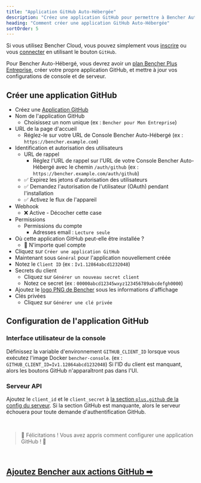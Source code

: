 ```yaml
---
title: "Application GitHub Auto-Hébergée"
description: "Créez une application GitHub pour permettre à Bencher Auto-Hébergé de s'authentifier avec GitHub"
heading: "Comment créer une application GitHub Auto-Hébergée"
sortOrder: 5
---
```


Si vous utilisez Bencher Cloud, vous pouvez simplement vous [inscrire](/auth/signup) ou vous [connecter](/auth/login)
en utilisant le bouton `GitHub`.

Pour Bencher Auto-Hébergé, vous devrez avoir un [plan Bencher Plus Entreprise](/pricing/?level=entreprise), créer votre propre application GitHub, et mettre à jour vos configurations de console et de serveur.

## Créer une application GitHub

- Créez une [Application GitHub](https://docs.github.com/fr/apps/creating-github-apps/registering-a-github-app/registering-a-github-app#registering-a-github-app)
- Nom de l'application GitHub
  - Choisissez un nom unique (ex : `Bencher pour Mon Entreprise`)
- URL de la page d'accueil
  - Réglez-le sur votre URL de Console Bencher Auto-Hébergé (ex : `https://bencher.example.com`)
- Identification et autorisation des utilisateurs
  - URL de rappel
    - Réglez l'URL de rappel sur l'URL de votre Console Bencher Auto-Hébergé avec le chemin `/auth/github` (ex : `https://bencher.example.com/auth/github`)
  - ✅ Expirez les jetons d'autorisation des utilisateurs
  - ✅ Demandez l'autorisation de l'utilisateur (OAuth) pendant l'installation
  - ✅ Activez le flux de l'appareil
- Webhook
  - ❌ Active - Décocher cette case
- Permissions
  - Permissions du compte
    - Adresses email : `Lecture seule`
- Où cette application GitHub peut-elle être installée ?
  - 🔘 N'importe quel compte
- Cliquez sur `Créer une application GitHub`
- Maintenant sous `Général` pour l'application nouvellement créée
- Notez le `Client ID` (ex : `Iv1.12864abcd1232048`)
- Secrets du client
  - Cliquez sur `Générer un nouveau secret client`
  - Notez ce secret (ex : `00000abcd12345wxyz123456789abcdefgh0000`)
- Ajoutez le [logo PNG de Bencher](/brand/) sous les informations d'affichage
- Clés privées
  - Cliquez sur `Générer une clé privée`

## Configuration de l'application GitHub

### Interface utilisateur de la console
Définissez la variable d'environnement `GITHUB_CLIENT_ID` lorsque vous exécutez l'image Docker `bencher-console`. (ex : `GITHUB_CLIENT_ID=Iv1.12864abcd1232048`) Si l'ID du client est manquant, alors les boutons GitHub n'apparaîtront pas dans l'UI.

### Serveur API
Ajoutez le `client_id` et le `client_secret` à [la section `plus.github` de la config du serveur](/fr/docs/reference/server-config/#plusgithub). Si la section GitHub est manquante, alors le serveur échouera pour toute demande d'authentification GitHub.

<br/>

> 🐰 Félicitations ! Vous avez appris comment configurer une application GitHub ! 🎉

<br/>

<h2><a href="/fr/docs/how-to/github-actions/">Ajoutez Bencher aux actions GitHub ➡</a></h2>